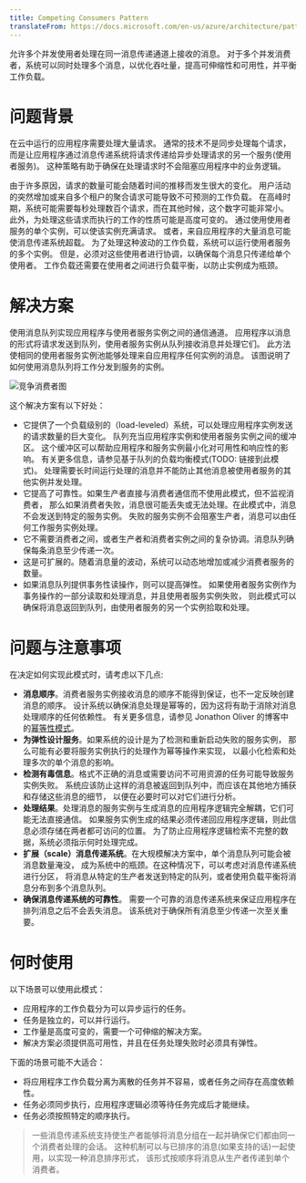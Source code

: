 ```yaml
---
title: Competing Consumers Pattern
translateFrom: https://docs.microsoft.com/en-us/azure/architecture/patterns/competing-consumers
---
```


允许多个并发使用者处理在同一消息传递通道上接收的消息。
对于多个并发消费者，系统可以同时处理多个消息，以优化吞吐量，提高可伸缩性和可用性，并平衡工作负载。

# 问题背景

在云中运行的应用程序需要处理大量请求。
通常的技术不是同步处理每个请求，
而是让应用程序通过消息传递系统将请求传递给异步处理请求的另一个服务(使用者服务)。
这种策略有助于确保在处理请求时不会阻塞应用程序中的业务逻辑。

由于许多原因，请求的数量可能会随着时间的推移而发生很大的变化。
用户活动的突然增加或来自多个租户的聚合请求可能导致不可预测的工作负载。
在高峰时期，系统可能需要每秒处理数百个请求，而在其他时候，这个数字可能非常小。
此外，为处理这些请求而执行的工作的性质可能是高度可变的。
通过使用使用者服务的单个实例，可以使该实例充满请求。
或者，来自应用程序的大量消息可能使消息传递系统超载。
为了处理这种波动的工作负载，系统可以运行使用者服务的多个实例。
但是，必须对这些使用者进行协调，以确保每个消息只传递给单个使用者。
工作负载还需要在使用者之间进行负载平衡，以防止实例成为瓶颈。

# 解决方案

使用消息队列实现应用程序与使用者服务实例之间的通信通道。
应用程序以消息的形式将请求发送到队列，使用者服务实例从队列接收消息并处理它们。
此方法使相同的使用者服务实例池能够处理来自应用程序任何实例的消息。
该图说明了如何使用消息队列将工作分发到服务的实例。

![竞争消费者图](/asset/img/competing-consumers-diagram.png)

这个解决方案有以下好处：

* 它提供了一个负载级别的（load-leveled）系统，可以处理应用程序实例发送的请求数量的巨大变化。
  队列充当应用程序实例和使用者服务实例之间的缓冲区。
  这个缓冲区可以帮助应用程序和服务实例最小化对可用性和响应性的影响。
  有关更多信息，请参见基于队列的负载均衡模式(TODO: 链接到此模式)。
  处理需要长时间运行处理的消息并不能防止其他消息被使用者服务的其他实例并发处理。
* 它提高了可靠性。如果生产者直接与消费者通信而不使用此模式，但不监视消费者，
  那么如果消费者失败，消息很可能丢失或无法处理。在此模式中，消息不会发送到特定的服务实例。
  失败的服务实例不会阻塞生产者，消息可以由任何工作服务实例处理。
* 它不需要消费者之间，或者生产者和消费者实例之间的复杂协调。消息队列确保每条消息至少传递一次。
* 这是可扩展的。随着消息量的波动，系统可以动态地增加或减少消费者服务的数量。
* 如果消息队列提供事务性读操作，则可以提高弹性。
  如果使用者服务实例作为事务操作的一部分读取和处理消息，并且使用者服务实例失败，
  则此模式可以确保将消息返回到队列，由使用者服务的另一个实例拾取和处理。

# 问题与注意事项

在决定如何实现此模式时，请考虑以下几点:

* **消息顺序**。消费者服务实例接收消息的顺序不能得到保证，也不一定反映创建消息的顺序。
  设计系统以确保消息处理是幂等的，因为这将有助于消除对消息处理顺序的任何依赖性。
  有关更多信息，请参见 Jonathon Oliver 的博客中的[幂等性模式](https://blog.jonathanoliver.com/idempotency-patterns/)。
* **为弹性设计服务**。如果系统的设计是为了检测和重新启动失败的服务实例，
  那么可能有必要将服务实例执行的处理作为幂等操作来实现，
  以最小化检索和处理多次的单个消息的影响。
* **检测有毒信息**。格式不正确的消息或需要访问不可用资源的任务可能导致服务实例失败。
  系统应该防止这样的消息被返回到队列中，而应该在其他地方捕获和存储这些消息的细节，
  以便在必要时可以对它们进行分析。
* **处理结果**。处理消息的服务实例与生成消息的应用程序逻辑完全解耦，它们可能无法直接通信。
  如果服务实例生成的结果必须传递回应用程序逻辑，则此信息必须存储在两者都可访问的位置。
  为了防止应用程序逻辑检索不完整的数据，系统必须指示何时处理完成。
* **扩展（scale）消息传递系统**。在大规模解决方案中，单个消息队列可能会被消息数量淹没，
  成为系统中的瓶颈。在这种情况下，可以考虑对消息传递系统进行分区，
  将消息从特定的生产者发送到特定的队列，或者使用负载平衡将消息分布到多个消息队列。
* **确保消息传递系统的可靠性**。
  需要一个可靠的消息传递系统来保证应用程序在排列消息之后不会丢失消息。
  该系统对于确保所有消息至少传递一次至关重要。

# 何时使用

以下场景可以使用此模式：

* 应用程序的工作负载分为可以异步运行的任务。
* 任务是独立的，可以并行运行。
* 工作量是高度可变的，需要一个可伸缩的解决方案。
* 解决方案必须提供高可用性，并且在任务处理失败时必须具有弹性。

下面的场景可能不大适合：

* 将应用程序工作负载分离为离散的任务并不容易，或者任务之间存在高度依赖性。
* 任务必须同步执行，应用程序逻辑必须等待任务完成后才能继续。
* 任务必须按照特定的顺序执行。

> 一些消息传递系统支持使生产者能够将消息分组在一起并确保它们都由同一个消费者处理的会话。
> 这种机制可以与已排序的消息(如果支持的话)一起使用，以实现一种消息排序形式，
> 该形式按顺序将消息从生产者传递到单个消费者。